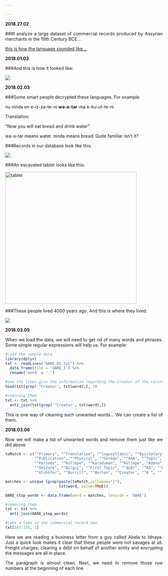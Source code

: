 ```yaml
---

---
```


<b>2018.27.02 </b>
<style> body { text-align: justify} </style>

###I analyze a large dataset of commercial records produced by Assyrian merchants in the 19th Century BCE...



[this is how the language sounded like...](https://soundcloud.com/user444756202/the-epic-of-gilgames-standard-version-tablet-xi-lines-1-163-read-by-karl-hecker "from Gilgamesh")


<b>2018.01.03 </b>

###And this is how it looked like:

![](sample.png)

<b>2018.02.03 </b>


###Some smart people decrypted these languages. For example

nu ninda en e-iz-za-te-ni </n>
<b>wa-a-tar</b>-ma e-ku-ut-te-ni

Translation:

"Now you will eat bread and drink water"

wa-a-tar means water. ninda means bread. Quite familiar isn't it?


###Records in our database look like this:

![](sample2.png)





###An escavated tablet looks like this:

<img src="sample3.png" alt="tablet" height="420" width="420">



###These people lived 4000 years ago. And this is where they lived:

![](sample4.jpg)



<b>2018.03.05 </b>

When we load the data, we will need to get rid of many words and phrases. Some simple regular expressions will help us. For example:

```r
#Load the sample data
library(dplyr)
txt <- readLines("OARE_01.txt") %>%
  data_frame(file = 'OARE_1') %>%
  rename('word' = '.') 

#see the lines give the information regarding the Creator of the record
head(txt[grep('^Creator', txt$word),], 3)

#removing them
txt <- txt %>%
  anti_join(txt[grep('^Creator', txt$word),])
```

This is one way of cleaning such unwanted words... We can create a list of them.

<b>2018.03.06 </b>

Now we will make a list of unwanted words and remove them just like we did above

```r
toMatch <- c("^Primary", "^Translation", "^logosyllabic", "^Epistolary", "^Formul", "OARE",
             "^Publication", "^Physical", "^German", "^AAA", "^Topic", "^Ac.", "^“Kuzuoğlu",
             "^Periods", "^Kültepe", "^Karaduman", "^Kültepe", "Adana", "^AKT", "^Introductory",
             "^Seizure", "^Bılgıç", "^First Topic", "^AnOr", "^AO", "^Garelli", "^ATHE", "^BIN",
             "^Ulshöfer", "^Burrill", "^Burton", "^Creator", "^A ", "^     ", "^Editor", "^List")

matches <- unique (grep(paste(toMatch,collapse="|"), 
                        txt$word, value=TRUE))

OARE_stop_words <- data.frame(word = matches, lexicon = 'OARE')

#removing them
txt <- txt %>%
  anti_join(OARE_stop_words)

#take a look at one commercial record now
txt[147:155, 1]
```

Here we are reading a business letter from a guy called Abela to Idnaya. Just a quick look makes it clear that these people were not savages at all. Freight charges, clearing a debt on behalf of another entity and encrypting the messages are all in place. 

The paragraph is almost clean. Next, we need to remove those row numbers at the beginning of each line





